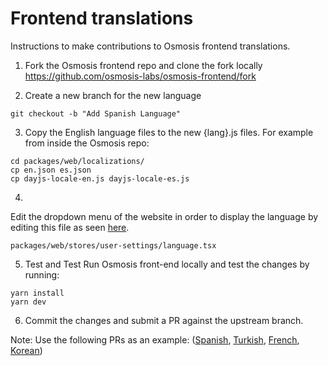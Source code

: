 
# Frontend translations

Instructions to make contributions to Osmosis frontend translations.

1. Fork the Osmosis frontend repo and clone the fork locally https://github.com/osmosis-labs/osmosis-frontend/fork

2. Create a new branch for the new language 
```
git checkout -b "Add Spanish Language"
```
3. Copy the English language files to the new {lang}.js files. For example from inside the Osmosis repo:  

```
cd packages/web/localizations/
cp en.json es.json
cp dayjs-locale-en.js dayjs-locale-es.js
```
4. 
Edit the dropdown menu of the website in order to display the language by editing this file as seen [here](https://github.com/osmosis-labs/osmosis-frontend/pull/962/files).

```
packages/web/stores/user-settings/language.tsx
```
5. Test and Test
Run Osmosis front-end locally and test the changes by running:
```
yarn install
yarn dev
```
6. Commit the changes and submit a PR against the upstream branch.

Note: 
Use the following PRs as an example: ([Spanish](https://github.com/osmosis-labs/osmosis-frontend/pull/962), [Turkish](https://github.com/osmosis-labs/osmosis-frontend/pull/966), [French](https://github.com/osmosis-labs/osmosis-frontend/pull/960), [Korean](https://github.com/osmosis-labs/osmosis-frontend/pull/953))

